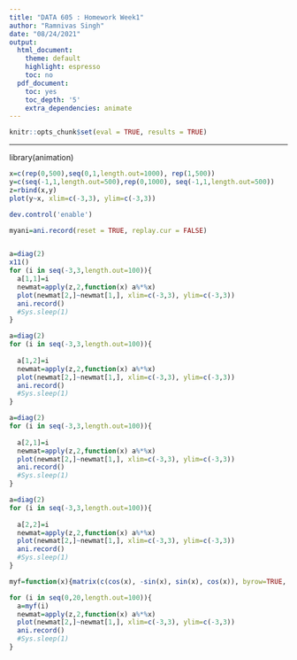 ---
title: "DATA 605 : Homework Week1"
author: "Ramnivas Singh"
date: "08/24/2021"
output:
  html_document:
    theme: default
    highlight: espresso
    toc: no
  pdf_document:
    toc: yes
    toc_depth: '5'
    extra_dependencies: animate
---

```{r setup, include=FALSE}
knitr::opts_chunk$set(eval = TRUE, results = TRUE)
```
--------------------------------------------------------------------------------
library(animation)
```{r}

x=c(rep(0,500),seq(0,1,length.out=1000), rep(1,500))
y=c(seq(-1,1,length.out=500),rep(0,1000), seq(-1,1,length.out=500))
z=rbind(x,y)
plot(y~x, xlim=c(-3,3), ylim=c(-3,3))

dev.control('enable')

myani=ani.record(reset = TRUE, replay.cur = FALSE)


a=diag(2)
x11()
for (i in seq(-3,3,length.out=100)){
  a[1,1]=i
  newmat=apply(z,2,function(x) a%*%x)
  plot(newmat[2,]~newmat[1,], xlim=c(-3,3), ylim=c(-3,3))
  ani.record()
  #Sys.sleep(1)
}

a=diag(2) 
for (i in seq(-3,3,length.out=100)){
  
  a[1,2]=i
  newmat=apply(z,2,function(x) a%*%x)
  plot(newmat[2,]~newmat[1,], xlim=c(-3,3), ylim=c(-3,3))
  ani.record()
  #Sys.sleep(1)
}

a=diag(2) 
for (i in seq(-3,3,length.out=100)){
  
  a[2,1]=i
  newmat=apply(z,2,function(x) a%*%x)
  plot(newmat[2,]~newmat[1,], xlim=c(-3,3), ylim=c(-3,3))
  ani.record()
  #Sys.sleep(1)
}

a=diag(2) 
for (i in seq(-3,3,length.out=100)){
  
  a[2,2]=i
  newmat=apply(z,2,function(x) a%*%x)
  plot(newmat[2,]~newmat[1,], xlim=c(-3,3), ylim=c(-3,3))
  ani.record()
  #Sys.sleep(1)
}

myf=function(x){matrix(c(cos(x), -sin(x), sin(x), cos(x)), byrow=TRUE, nrow=2)}

for (i in seq(0,20,length.out=100)){
  a=myf(i)
  newmat=apply(z,2,function(x) a%*%x)
  plot(newmat[2,]~newmat[1,], xlim=c(-3,3), ylim=c(-3,3))
  ani.record()
  #Sys.sleep(1)
}

```
